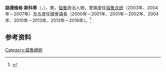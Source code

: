 '''路德维格·斯科蒂'''（{{lang-en|Ludwig Scotty}}，{{bd|1948年|6月20日|}}），男，[[瑙鲁|瑙鲁]]政治人物，曾兩度任[[瑙鲁总统|瑙鲁总统]]（2003年、2004年－2007年）及五度任國會議長（2000年－2001年、2001年－2002年、2004年、2010年－2013年、2013年－2016年）。<ref>{{Cite book|title=瑙鲁|author=赵少峰编著|publisher=社会科学文献出版社|year=2017|isbn=9787520112840|location=北京|pages=50}}</ref>

== 参考资料 ==
{{reflist}}

{{瑙鲁小作品}}

{{Authority control}}
{{DEFAULTSORT:Scotty}}
[[Category:諾魯總統|Category:諾魯總統]]